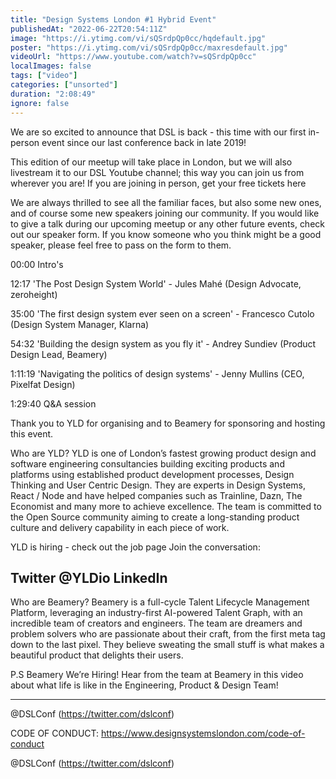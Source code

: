 ```yaml
---
title: "Design Systems London #1 Hybrid Event"
publishedAt: "2022-06-22T20:54:11Z"
image: "https://i.ytimg.com/vi/sQSrdpQp0cc/hqdefault.jpg"
poster: "https://i.ytimg.com/vi/sQSrdpQp0cc/maxresdefault.jpg"
videoUrl: "https://www.youtube.com/watch?v=sQSrdpQp0cc"
localImages: false
tags: ["video"]
categories: ["unsorted"]
duration: "2:08:49"
ignore: false
---
```

We are so excited to announce that DSL is back - this time with our first in-person event since our last conference back in late 2019!

This edition of our meetup will take place in London, but we will also livestream it to our DSL Youtube channel; this way you can join us from wherever you are!
If you are joining in person, get your free tickets here

We are always thrilled to see all the familiar faces, but also some new ones, and of course some new speakers joining our community. If you would like to give a talk during our upcoming meetup or any other future events, check out our speaker form. If you know someone who you think might be a good speaker, please feel free to pass on the form to them.

00:00 Intro's

12:17 'The Post Design System World' - Jules Mahé (Design Advocate, zeroheight)

35:00 'The first design system ever seen on a screen' - Francesco Cutolo (Design System Manager, Klarna)

54:32 'Building the design system as you fly it' - Andrey Sundiev (Product Design Lead, Beamery)

1:11:19 'Navigating the politics of design systems' - Jenny Mullins (CEO, Pixelfat Design)

1:29:40 Q&A session

Thank you to YLD for organising and to Beamery for sponsoring and hosting this event.

Who are YLD?
YLD is one of London’s fastest growing product design and software engineering consultancies building exciting products and platforms using established product development processes, Design Thinking and User Centric Design. They are experts in Design Systems, React / Node and have helped companies such as Trainline, Dazn, The Economist and many more to achieve excellence.
The team is committed to the Open Source community aiming to create a long-standing product culture and delivery capability in each piece of work.

YLD is hiring - check out the job page
Join the conversation:

Twitter @YLDio
LinkedIn
------

Who are Beamery?
Beamery is a full-cycle Talent Lifecycle Management Platform, leveraging an industry-first AI-powered Talent Graph, with an incredible team of creators and engineers. The team are dreamers and problem solvers who are passionate about their craft, from the first meta tag down to the last pixel. They believe sweating the small stuff is what makes a beautiful product that delights their users.

P.S Beamery We’re Hiring!
Hear from the team at Beamery in this video about what life is like in the Engineering, Product & Design Team!

---
@DSLConf (https://twitter.com/dslconf)

CODE OF CONDUCT: 
https://www.designsystemslondon.com/code-of-conduct

@DSLConf (https://twitter.com/dslconf)
